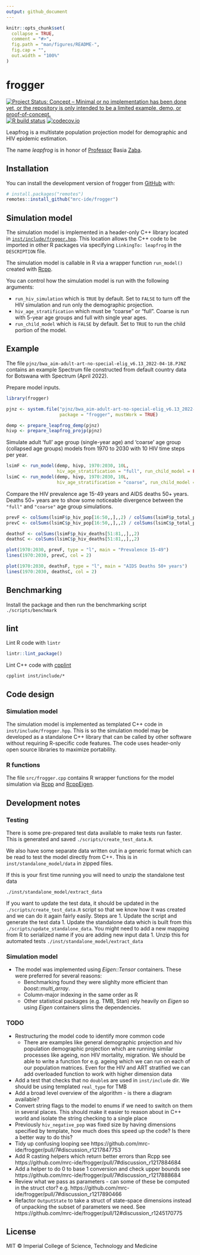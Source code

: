 ```yaml
---
output: github_document
---
```


<!-- README.md is generated from README.Rmd. Please edit that file -->

```r
knitr::opts_chunk$set(
  collapse = TRUE,
  comment = "#>",
  fig.path = "man/figures/README-",
  fig.cap = "",
  out.width = "100%"
)
```

# frogger

<!-- badges: start -->
[![Project Status: Concept – Minimal or no implementation has been done yet, or the repository is only intended to be a limited example, demo, or proof-of-concept.](https://www.repostatus.org/badges/latest/concept.svg)](https://www.repostatus.org/#concept)
[![R build status](https://github.com/mrc-ide/frogger/workflows/R-CMD-check/badge.svg)](https://github.com/mrc-ide/frogger/actions)
[![codecov.io](https://codecov.io/github/mrc-ide/frogger/coverage.svg?branch=main)](https://codecov.io/github/mrc-ide/frogger?branch=main)
<!-- badges: end -->

Leapfrog is a multistate population projection model for demographic and HIV epidemic estimation.

The name _leapfrog_ is in honor of [Professor](https://iussp.org/en/basia-zaba-1949-2018) Basia [Zaba](https://translate.google.co.uk/?sl=pl&tl=en&text=Zaba&op=translate).

## Installation

You can install the development version of frogger from [GitHub](https://github.com/) with:

``` r
# install.packages("remotes")
remotes::install_github("mrc-ide/frogger")
```

## Simulation model

The simulation model is implemented in a header-only C++ library located in [`inst/include/frogger.hpp`](inst/include/frogger.hpp). This location allows the C++ code to be imported in other R packages via specifying `LinkingTo: leapfrog` in the `DESCRIPTION` file.

The simulation model is callable in R via a wrapper function `run_model()` created with [Rcpp](https://www.rcpp.org).

You can control how the simulation model is run with the following arguments:

* `run_hiv_simulation` which is `TRUE` by default. Set to `FALSE` to turn off the HIV simulation and run only the demographic projection.
* `hiv_age_stratification` which must be "coarse" or "full". Coarse is run with 5-year age groups and full with single year ages.
* `run_child_model` which is `FALSE` by default. Set to `TRUE` to run the child portion of the model.

## Example

The file `pjnz/bwa_aim-adult-art-no-special-elig_v6.13_2022-04-18.PJNZ` contains an example Spectrum file constructed
from default country data for Botswana with Spectrum (April 2022).

Prepare model inputs.

```r
library(frogger)

pjnz <- system.file("pjnz/bwa_aim-adult-art-no-special-elig_v6.13_2022-04-18.PJNZ",
                    package = "frogger", mustWork = TRUE)

demp <- prepare_leapfrog_demp(pjnz)
hivp <- prepare_leapfrog_projp(pjnz)
```

Simulate adult 'full' age group (single-year age) and 'coarse' age group (collapsed
age groups) models from 1970 to 2030 with 10 HIV time steps per year.

```r
lsimF <- run_model(demp, hivp, 1970:2030, 10L,
                   hiv_age_stratification = "full", run_child_model = FALSE)
lsimC <- run_model(demp, hivp, 1970:2030, 10L,
                   hiv_age_stratification = "coarse", run_child_model = FALSE)
```

Compare the HIV prevalence age 15-49 years and AIDS deaths 50+ years. Deaths 50+
years are to show some noticeable divergence between the `"full"` and `"coarse"`
age group simulations.

```r
prevF <- colSums(lsimF$p_hiv_pop[16:50,,],,2) / colSums(lsimF$p_total_pop[16:50,,],,2)
prevC <- colSums(lsimC$p_hiv_pop[16:50,,],,2) / colSums(lsimC$p_total_pop[16:50,,],,2)

deathsF <- colSums(lsimF$p_hiv_deaths[51:81,,],,2)
deathsC <- colSums(lsimC$p_hiv_deaths[51:81,,],,2)

plot(1970:2030, prevF, type = "l", main = "Prevalence 15-49")
lines(1970:2030, prevC, col = 2)

plot(1970:2030, deathsF, type = "l", main = "AIDS Deaths 50+ years")
lines(1970:2030, deathsC, col = 2)
```

## Benchmarking

Install the package and then run the benchmarking script `./scripts/benchmark`

## lint

Lint R code with `lintr`

```R
lintr::lint_package()
```

Lint C++ code with [cpplint](https://github.com/cpplint/cpplint)

```console
cpplint inst/include/*
```

## Code design

### Simulation model

The simulation model is implemented as templated C++ code in `inst/include/frogger.hpp`.
This is so the simulation model may be developed as a standalone C++ library that can be called by other software without requiring R-specific code features.
The code uses header-only open source libraries to maximize portability.


### R functions

The file `src/frogger.cpp` contains R wrapper functions for the model simulation
via [Rcpp](http://dirk.eddelbuettel.com/code/rcpp.html) and
[RcppEigen](http://dirk.eddelbuettel.com/code/rcpp.eigen.html).


## Development notes

### Testing

There is some pre-prepared test data available to make tests run faster. This is generated and saved `./scripts/create_test_data.R`.

We also have some separate data written out in a generic format which can be read to test the model directly from C++. This is in `inst/standalone_model/data` in zipped files.

If this is your first time running you will need to unzip the standalone test data

```
./inst/standalone_model/extract_data
```

If you want to update the test data, it should be updated in the `./scripts/create_test_data.R` script so that we know how it was created and we can do it again fairly easily. Steps are
1. Update the script and generate the test data
1. Update the standalone data which is built from this `./scripts/update_standalone_data`. You might need to add a new mapping from R to serialized name if you are adding new input data
1. Unzip this for automated tests `./inst/standalone_model/extract_data`

### Simulation model

* The model was implemented using _Eigen::Tensor_ containers. These were preferred
  for several reasons:
   * Benchmarking found they were slighlty more efficient than _boost::multi_array_.
   * Column-major indexing in the same order as R
   * Other statistical packages (e.g. TMB, Stan) rely heavily on _Eigen_ so using _Eigen_ containers slims the dependencies.

### TODO

* Restructuring the model code to identify more common code
    * There are examples like general demographic projection and hiv population demographic projection which are running
      similar processes like ageing, non HIV mortality, migration. We should be able to write a function for e.g. ageing
      which we can run on each of our population matrices. Even for the HIV and ART stratified we can add overloaded
      function to work with higher dimension data
* Add a test that checks that no `double`s are used in `inst/include` dir. We should be using templated `real_type` for TMB
* Add a broad level overview of the algorithm - is there a diagram available?
* Convert string flags to the model to enums if we need to switch on them in several places. This should make it easier to reason about in C++ world and isolate the string checking to a single place
* Previously `hiv_negative_pop` was fixed size by having dimensions specified by template, how much does this speed up the code? Is there a better way to do this?
* Tidy up confusing looping see https://github.com/mrc-ide/frogger/pull/7#discussion_r1217847753
* Add R casting helpers which return better errors than Rcpp
  see https://github.com/mrc-ide/frogger/pull/7#discussion_r1217884684
* Add a helper to do 0 to base 1 conversion and check upper bounds
  see https://github.com/mrc-ide/frogger/pull/7#discussion_r1217888684
* Review what we pass as parameters - can some of these be computed in the struct ctor?
  e.g. https://github.com/mrc-ide/frogger/pull/7#discussion_r1217890466
* Refactor `OutputState` to take a struct of state-space dimensions instead of unpacking the subset of parameters we
  need. See https://github.com/mrc-ide/frogger/pull/12#discussion_r1245170775

## License

MIT © Imperial College of Science, Technology and Medicine

